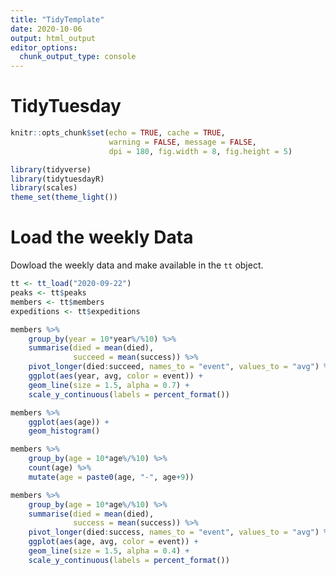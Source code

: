 ```yaml
---
title: "TidyTemplate"
date: 2020-10-06
output: html_output
editor_options: 
  chunk_output_type: console
---
```


# TidyTuesday

```r

knitr::opts_chunk$set(echo = TRUE, cache = TRUE, 
                      warning = FALSE, message = FALSE,
                      dpi = 180, fig.width = 8, fig.height = 5)

library(tidyverse)
library(tidytuesdayR)
library(scales)
theme_set(theme_light())
```

# Load the weekly Data

Dowload the weekly data and make available in the `tt` object.

```r

tt <- tt_load("2020-09-22")
peaks <- tt$peaks
members <- tt$members
expeditions <- tt$expeditions
```


```r
members %>% 
    group_by(year = 10*year%/%10) %>% 
    summarise(died = mean(died),
              succeed = mean(success)) %>% 
    pivot_longer(died:succeed, names_to = "event", values_to = "avg") %>% 
    ggplot(aes(year, avg, color = event)) +
    geom_line(size = 1.5, alpha = 0.7) +
    scale_y_continuous(labels = percent_format())
```

```r
members %>% 
    ggplot(aes(age)) +
    geom_histogram()
```

```r
members %>% 
    group_by(age = 10*age%/%10) %>% 
    count(age) %>% 
    mutate(age = paste0(age, "-", age+9))
```

```r
members %>% 
    group_by(age = 10*age%/%10) %>% 
    summarise(died = mean(died),
              success = mean(success)) %>% 
    pivot_longer(died:success, names_to = "event", values_to = "avg") %>% 
    ggplot(aes(age, avg, color = event)) +
    geom_line(size = 1.5, alpha = 0.4) +
    scale_y_continuous(labels = percent_format())

```

```r

```

